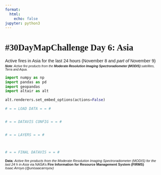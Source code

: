 ```yaml
---
format:
  html:
    echo: false
jupyter: python3
---
```


<style>
    @import url('https://fonts.googleapis.com/css2?family=Playfair+Display:wght@700&family=Source+Sans+3:ital,wght@0,300;0,400;0,700;1,300;1,400;1,700&family=Space+Mono&display=swap');
    
    #quarto-content {
        background: #FAF6E8;
        color: #4F0335;
    }
    
    p code:not(.sourceCode), li code:not(.sourceCode) {
        font-family: 'Space Mono', monospace;
        background-color: #FDFCF6;
        color: #034F1D;
    }

    h1 {
        font-weight: 900;
        font-size: 1.8rem;
        font-family: 'Playfair Display', serif;
    }

    p {
        font-weight: 400;
        font-size: 0.9rem;
        font-family: 'Source Sans 3', sans-serif;
    }
   
   #caption {
        font-size: 0.7rem;
        font-weight: 300;
    }
    
    #url_paleta_colores {
        color: #5C2313;
        text-decoration: none;
    }

    #nota_subtitle {
        font-size: 0.65rem;
        font-style: italic;
        margin-top: -1em;
    }

</style>

<h1>#30DayMapChallenge Day 6: Asia</h1>

<p>
Active fires in Asia for the last 24 hours (November 8 and <em>part of</em> November 9)</p>
<p id="nota_subtitle">
<b>Note</b>: Active fire products from the <b>Moderate Resolution Imaging Spectroradiometer (MODIS)</b> satellites, <em>Terra</em> and <em>Aqua</em>.
</p>

```python
import numpy as np
import pandas as pd
import geopandas
import altair as alt

alt.renderers.set_embed_options(actions=False)

# = = LOAD DATA = = #


# = = DATAVIS CONFIG = = #


# = = LAYERS = = #



# = = FINAL DATAVIS = = #

```


<p id="caption">
<b>Data</b>: <em>Active fire products from the Moderate Resolution Imaging Spectroradiometer (MODIS) for the last 24 h in Asia</em> via NASA's <b>Fire Information for Resource Management System (FIRMS)</b><br><em>Isaac Arroyo (@unisaacarroyov)</em>
</p>
<br>
<br>
